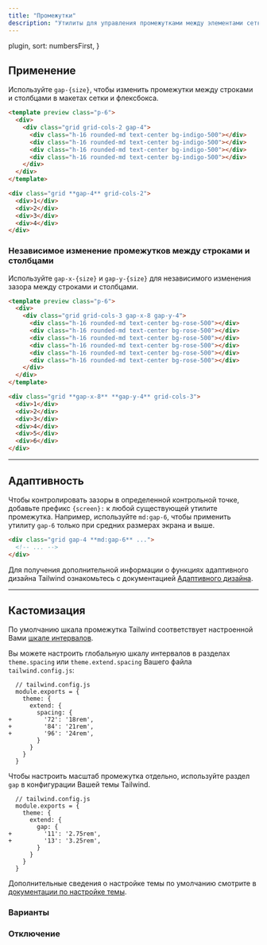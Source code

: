 ```yaml
---
title: "Промежутки"
description: "Утилиты для управления промежутками между элементами сетки и flexbox."
---
```



  plugin,
  sort: numbersFirst,
}

## Применение

Используйте `gap-{size}`, чтобы изменить промежутки между строками и столбцами в макетах сетки и флексбокса.

```html indigo
<template preview class="p-6">
  <div>
    <div class="grid grid-cols-2 gap-4">
      <div class="h-16 rounded-md text-center bg-indigo-500"></div>
      <div class="h-16 rounded-md text-center bg-indigo-500"></div>
      <div class="h-16 rounded-md text-center bg-indigo-500"></div>
      <div class="h-16 rounded-md text-center bg-indigo-500"></div>
    </div>
  </div>
</template>

<div class="grid **gap-4** grid-cols-2">
  <div>1</div>
  <div>2</div>
  <div>3</div>
  <div>4</div>
</div>
```

### Независимое изменение промежутков между строками и столбцами

Используйте `gap-x-{size}` и `gap-y-{size}` для независимого изменения зазора между строками и столбцами.

```html rose
<template preview class="p-6">
  <div>
    <div class="grid grid-cols-3 gap-x-8 gap-y-4">
      <div class="h-16 rounded-md text-center bg-rose-500"></div>
      <div class="h-16 rounded-md text-center bg-rose-500"></div>
      <div class="h-16 rounded-md text-center bg-rose-500"></div>
      <div class="h-16 rounded-md text-center bg-rose-500"></div>
      <div class="h-16 rounded-md text-center bg-rose-500"></div>
      <div class="h-16 rounded-md text-center bg-rose-500"></div>
    </div>
  </div>
</template>

<div class="grid **gap-x-8** **gap-y-4** grid-cols-3">
  <div>1</div>
  <div>2</div>
  <div>3</div>
  <div>4</div>
  <div>5</div>
  <div>6</div>
</div>
```

---

## Адаптивность

Чтобы контролировать зазоры в определенной контрольной точке, добавьте префикс `{screen}:` к любой существующей утилите промежутка. Например, используйте `md:gap-6`, чтобы применить утилиту `gap-6` только при средних размерах экрана и выше.

```html
<div class="grid gap-4 **md:gap-6** ...">
  <!-- ... -->
</div>
```

Для получения дополнительной информации о функциях адаптивного дизайна Tailwind ознакомьтесь с документацией [Адаптивного дизайна](/docs/responsive-design).

---

## Кастомизация

По умолчанию шкала промежутка Tailwind соответствует настроенной Вами [шкале интервалов](/docs/customizing-spacing).

Вы можете настроить глобальную шкалу интервалов в разделах `theme.spacing` или `theme.extend.spacing` Вашего файла `tailwind.config.js`:

```diff-js
  // tailwind.config.js
  module.exports = {
    theme: {
      extend: {
        spacing: {
+         '72': '18rem',
+         '84': '21rem',
+         '96': '24rem',
        }
      }
    }
  }
```

Чтобы настроить масштаб промежутка отдельно, используйте раздел `gap` в конфигурации Вашей темы Tailwind.

```diff-js
  // tailwind.config.js
  module.exports = {
    theme: {
      extend: {
        gap: {
+         '11': '2.75rem',
+         '13': '3.25rem',
        }
      }
    }
  }
```

Дополнительные сведения о настройке темы по умолчанию смотрите в [документации по настройке темы](/docs/theme#customizing-the-default-theme).

### Варианты

<Variants plugin="gap" />

### Отключение

<Disabling plugin="gap" />
